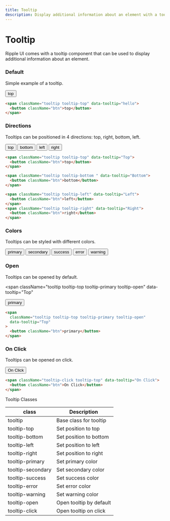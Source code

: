 ```yaml
---
title: Tooltip
description: Display additional information about an element with a tooltip.
---
```


# Tooltip

Ripple UI comes with a tooltip component that can be used to display additional information about an element.

### Default

Simple example of a tooltip.

<span className="tooltip tooltip-top" data-tooltip="hello">
  <button className="btn"> top</button>
</span>

```html
<span className="tooltip tooltip-top" data-tooltip="hello">
  <button className="btn">top</button>
</span>
```

### Directions

Tooltips can be positioned in 4 directions: top, right, bottom, left.

<div className="flex flex-wrap gap-8">
<span className="tooltip tooltip-top" data-tooltip="Top">
  <button className="btn"> top</button>
</span>

<span className="tooltip tooltip-bottom " data-tooltip="Bottom">
  <button className="btn"> bottom</button>
</span>

<span className="tooltip tooltip-left" data-tooltip="Left">
  <button className="btn"> left</button>
</span>
<span className="tooltip tooltip-right" data-tooltip="Right">
  <button className="btn"> right</button>
</span>

</div>

```html
<span className="tooltip tooltip-top" data-tooltip="Top">
  <button className="btn">top</button>
</span>

<span className="tooltip tooltip-bottom " data-tooltip="Bottom">
  <button className="btn">bottom</button>
</span>

<span className="tooltip tooltip-left" data-tooltip="Left">
  <button className="btn">left</button>
</span>
<span className="tooltip tooltip-right" data-tooltip="Right">
  <button className="btn">right</button>
</span>
```

### Colors

Tooltips can be styled with different colors.

<div className="flex flex-wrap gap-8">

<span className="tooltip tooltip-top tooltip-primary" data-tooltip="Top">
  <button className="btn"> primary</button>
</span>

<span className="tooltip tooltip-top tooltip-secondary" data-tooltip="Bottom">
  <button className="btn"> secondary</button>
</span>

<span className="tooltip tooltip-top tooltip-success" data-tooltip="Left">
  <button className="btn"> success</button>
</span>

<span className="tooltip tooltip-top tooltip-error" data-tooltip="Right">
  <button className="btn"> error</button>
</span>

<span className="tooltip tooltip-top tooltip-warning" data-tooltip="Top">
  <button className="btn"> warning</button>
</span>

</div>

### Open

Tooltips can be opened by default.

<span
  className="tooltip tooltip-top tooltip-primary tooltip-open"
  data-tooltip="Top"
>
  <button className="btn"> primary</button>
</span>

```html
<span
  className="tooltip tooltip-top tooltip-primary tooltip-open"
  data-tooltip="Top"
>
  <button className="btn">primary</button>
</span>
```

### On Click

Tooltips can be opened on click.

<span className="tooltip-click tooltip-top" data-tooltip="On Click">
  <button className="btn">On Click</button>
</span>

```html
<span className="tooltip-click tooltip-top" data-tooltip="On Click">
  <button className="btn">On Click</button>
</span>
```

<Attributes>
<Attributes.Title>Tooltip Classes</Attributes.Title>

| class             | Description             |
| ----------------- | ----------------------- |
| tooltip           | Base class for tooltip  |
| tooltip-top       | Set position to top     |
| tooltip-bottom    | Set position to bottom  |
| tooltip-left      | Set position to left    |
| tooltip-right     | Set position to right   |
| tooltip-primary   | Set primary color       |
| tooltip-secondary | Set secondary color     |
| tooltip-success   | Set success color       |
| tooltip-error     | Set error color         |
| tooltip-warning   | Set warning color       |
| tooltip-open      | Open tooltip by default |
| tooltip-click     | Open tooltip on click   |

</Attributes>

<LinkRedirect
  contentLeft="Alert"
  hrefLeft="/docs/components/alert"
  contentRight="Avatar"
  hrefRight="/docs/components/avatar"
/>
